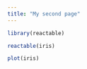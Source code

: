 ```yaml
---
title: "My second page"
---
```

```r
library(reactable)
```
```r
reactable(iris)
```

```r
plot(iris)
```